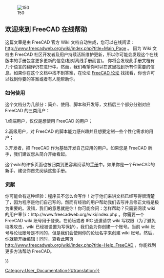 <languages/>
{{Docnav
|
|[[About_FreeCAD|关于 FreeCAD]]
}}

[[Image:Crystal_Clear_app_tutorials.png|right|150]]

<span id="Welcome_to_the_FreeCAD_on-line_help"></span>
== 欢迎来到 FreeCAD 在线帮助 ==

<div class="mw-translate-fuzzy">
这篇文章是由 FreeCAD 官方 Wiki 文档自动生成，您可以在线阅读 : http://www.freecadweb.org/wiki/index.php?title=Main_Page 。
因为 Wiki 文档由 FreeCAD 社区开发者及用户持续活跃维护更新，所以你可能会发现这个在线版本的手册包含更多更新的信息(相对离线手册而言)。
你将会发现此手册文档有几个语言的翻译仍在进行中。然而，我们希望你可以在这里找到所有你需要的信息。如果你在这个文档中找不到答案，在论坛
[http://forum.freecadweb.org/index.php FreeCAD 论坛] 找找看，你也许可以找到你要的答案或者有人能帮助你。
</div>

<span id="How_to_use"></span>
=== 如何使用 ===

这个文档分为几部分：简介、使用、脚本和开发等，文档后三个部分分别对应 FreeCAD 的三类用户：

1.终端用户，仅仅是想使用 FreeCAD 的用户；

2.高级用户，对 FreeCAD 的脚本能力感兴趣并且想要定制一些个性化需求的用户；

3.开发者，把 FreeCAD 作为基础开发自己应用的用户。如果您是 FreeCAD 新手，我们建议您从简介开始看起。

这个wiki的许多页面也被归类到更容易阅读的[[Manual|手册]]中。如果你是一个FreeCAD的新手，建议你首先阅读这些手册。

<span id="Contribute"></span>
=== 贡献 ===

<div class="mw-translate-fuzzy">
你可能会有这种经验：程序员不怎么会写作！对于他们来讲文档已经写得很清楚了，因为程序是他们自己写的。然而有经验的用户帮助我们去写并且修正文档是极为重要的。没错，我们的意思就是你！你可能会问：怎样帮助？只需要阅读 wiki 的用户章节：http://www.freecadweb.org/wiki/index.php 。你需要一个 FreeCAD wiki 账号用于登录。在论坛或者 IRC 通道请求 wiki 写权限（为了避免垃圾攻击，wiki 已经被设置为写保护），我们会为你创建一个账号。当前 wiki 账号与论坛账号是不同的，但是我们会使用你的论坛名字来创建 wiki 账号。然后，你就能开始编辑！同时，查看此网页 http://www.freecadweb.org/wiki/index.php?title=Help_FreeCAD ，你能找到更多方法帮助 FreeCAD。
</div>

<div class="mw-translate-fuzzy">
{{docnav/zh-cn|Online Help Toc/zh-cn|About FreeCAD/zh-cn}}
</div>

{{Userdocnavi{{#translation:}}}}
[[Category:User_Documentation{{#translation:}}]]